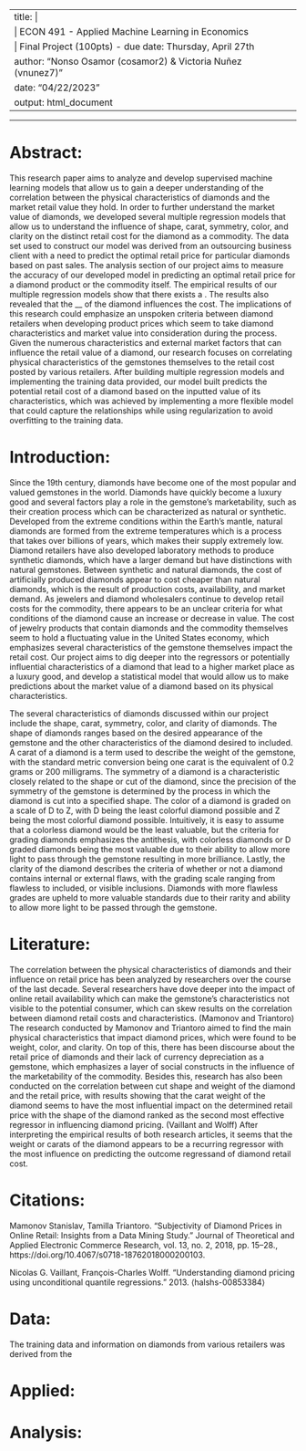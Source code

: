 
---
title: |
  | ECON 491 - Applied Machine Learning in Economics
  | Final Project (100pts) - due date: Thursday, April  27th
author: "Nonso Osamor (cosamor2) & Victoria Nuñez (vnunez7)"
date: "04/22/2023"
output: html_document
---

---------------------------------------------------------

# Abstract:

This research paper aims to analyze and develop supervised machine learning models that allow us to gain a deeper understanding of the correlation between the physical characteristics of diamonds and the market retail value they hold. In order to further understand the market value of diamonds, we developed several multiple regression models that allow us to understand the influence of shape, carat, symmetry, color, and clarity on the distinct retail cost for the diamond as a commodity. The data set used to construct our model was derived from an outsourcing business client with a need to predict the optimal retail price for particular diamonds based on past sales. The analysis section of our project aims to measure the accuracy of our developed model in predicting an optimal retail price for a diamond product or the commodity itself. The empirical results of our multiple regression models show that there exists a . The results also revealed that the __ of the diamond influences the cost. The implications of this research could emphasize an unspoken criteria between diamond retailers when developing product prices which seem to take diamond characteristics and market value into consideration during the process. Given the numerous characteristics and external market factors that can influence the retail value of a diamond, our research focuses on correlating physical characteristics of the gemstones themselves to the retail cost posted by various retailers. After building multiple regression models and implementing the training data provided, our model built predicts the potential retail cost of a diamond based on the inputted value of its characteristics, which was achieved by implementing a more flexible model that could capture the relationships while using regularization to avoid overfitting to the training data.

# Introduction:

Since the 19th century, diamonds have become one of the most popular and valued gemstones in the world. Diamonds have quickly become a luxury good and several factors play a role in the gemstone's marketability, such as their creation process which can be characterized as natural or synthetic. Developed from the extreme conditions within the Earth's mantle, natural diamonds are formed from the extreme temperatures which is a process that takes over billions of years, which makes their supply extremely low. Diamond retailers have also developed laboratory methods to produce synthetic diamonds, which have a larger demand but have distinctions with natural gemstones. Between synthetic and natural diamonds, the cost of artificially produced diamonds appear to cost cheaper than natural diamonds, which is the result of production costs, availability, and market demand. As jewelers and diamond wholesalers continue to develop retail costs for the commodity, there appears to be an unclear criteria for what conditions of the diamond cause an increase or decrease in value. The cost of jewelry products that contain diamonds and the commodity themselves seem to hold a fluctuating value in the United States economy, which emphasizes several characteristics of the gemstone themselves impact the retail cost. Our project aims to dig deeper into the regressors or potentially influential characteristics of a diamond that lead to a higher market place as a luxury good, and develop a statistical model that would allow us to make predictions about the market value of a diamond based on its physical characteristics.

The several characteristics of diamonds discussed within our project include the shape, carat, symmetry, color, and clarity of diamonds. The shape of diamonds ranges based on the desired appearance of the gemstone and the other characteristics of the diamond desired to included. A carat of a diamond is a term used to describe the weight of the gemstone, with the standard metric conversion being one carat is the equivalent of 0.2 grams or 200 milligrams. The symmetry of a diamond is a characteristic closely related to the shape or cut of the diamond, since the precision of the symmetry of the gemstone is determined by the process in which the diamond is cut into a specified shape. The color of a diamond is graded on a scale of D to Z, with D being the least colorful diamond possible and Z being the most colorful diamond possible. Intuitively, it is easy to assume that a colorless diamond would be the least valuable, but the criteria for grading diamonds emphasizes the antithesis, with colorless diamonds or D graded diamonds being the most valuable due to their ability to allow more light to pass through the gemstone resulting in more brilliance. Lastly, the clarity of the diamond describes the criteria of whether or not a diamond contains internal or external flaws, with the grading scale ranging from flawless to included, or visible inclusions. Diamonds with more flawless grades are upheld to more valuable standards due to their rarity and ability to allow more light to be passed through the gemstone.

# Literature:

The correlation between the physical characteristics of diamonds and their influence on retail price has been analyzed by researchers over the course of the last decade. Several researchers have dove deeper into the impact of online retail availability which can make the gemstone's characteristics not visible to the potential consumer, which can skew results on the correlation between diamond retail costs and characteristics. (Mamonov and Triantoro) The research conducted by Mamonov and Triantoro aimed to find the main physical characteristics that impact diamond prices, which were found to be weight, color, and clarity. On top of this, there has been discourse about the retail price of diamonds and their lack of currency depreciation as a gemstone, which emphasizes a layer of social constructs in the influence of the marketability of the commodity. Besides this, research has also been conducted on the correlation between cut shape and weight of the diamond and the retail price, with results showing that the carat weight of the diamond seems to have the most influential impact on the determined retail price with the shape of the diamond ranked as the second most effective regressor in influencing diamond pricing. (Vaillant and Wolff) After interpreting the empirical results of both research articles, it seems that the weight or carats of the diamond appears to be a recurring regressor with the most influence on predicting the outcome regressand of diamond retail cost.

# Citations:

Mamonov Stanislav, Tamilla Triantoro. “Subjectivity of Diamond Prices in Online Retail: Insights from a Data Mining Study.” Journal of Theoretical and Applied Electronic Commerce Research, vol. 13, no. 2, 2018, pp. 15–28., https://doi.org/10.4067/s0718-18762018000200103. 

Nicolas G. Vaillant, François-Charles Wolff. "Understanding diamond pricing using unconditional quantile regressions." 2013. ⟨halshs-00853384⟩

# Data:

The training data and information on diamonds from various retailers was derived from the 

# Applied:

# Analysis:



